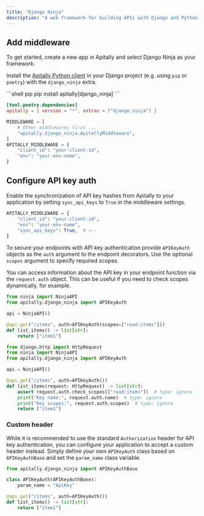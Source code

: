 ```yaml
---
title: "Django Ninja"
description: "A web framework for building APIs with Django and Python 3.6+ type hints."
---
```


## Add middleware

To get started, create a new app in Apitally and select Django Ninja as your framework.

Install the [Apitally Python client](https://pypi.org/project/apitally/) in your Django project (e.g. using `pip` or `poetry`) with the `django_ninja` extra.

<CodeGroup>
```shell pip
pip install apitally[django_ninja]
```

```toml poetry (pyproject.toml)
[tool.poetry.dependencies]
apitally = { version = "*", extras = ["django_ninja"] }
```

</CodeGroup>

<Snippet file="configure-django-middleware.mdx" />

```python
MIDDLEWARE = [
    # Other middlewares first ...
    "apitally.django_ninja.ApitallyMiddleware",
]
APITALLY_MIDDLEWARE = {
    "client_id": "your-client-id",
    "env": "your-env-name",
}
```

## Configure API key auth

Enable the synchronization of API key hashes from Apitally to your application by setting `sync_api_keys` to `True` in the middleware settings.

```python
APITALLY_MIDDLEWARE = {
    "client_id": "your-client-id",
    "env": "your-env-name",
    "sync_api_keys": True,  # <--
}
```

<div className="-mt-4">
  <Snippet file="api-key-sync-info.mdx" />
</div>

To secure your endpoints with API key authentication provide `APIKeyAuth` objects as the `auth` argument to the endpoint decorators.
Use the optional `scopes` argument to specify required scopes.

You can access information about the API key in your endpoint function via the `request.auth` object.
This can be useful if you need to check scopes dynamically, for example.

<CodeGroup>

```python Authentication
from ninja import NinjaAPI
from apitally.django_ninja import APIKeyAuth

api = NinjaAPI()

@api.get("/items", auth=APIKeyAuth(scopes=["read:items"]))
def list_items() -> list[str]:
    return ["item1"]
```

```python Access key info
from django.http import HttpRequest
from ninja import NinjaAPI
from apitally.django_ninja import APIKeyAuth

api = NinjaAPI()

@api.get("/items", auth=APIKeyAuth())
def list_items(request: HttpRequest) -> list[str]:
    assert request.auth.check_scopes(["read:items"])  # type: ignore
    print("Key name:", request.auth.name)  # type: ignore
    print("Key scopes:", request.auth.scopes)  # type: ignore
    return ["item1"]
```

</CodeGroup>

### Custom header

While it is recommended to use the standard `Authorization` header for API key authentication,
you can configure your application to accept a custom header instead.
Simply define your own `APIKeyAuth` class based on `APIKeyAuthBase` and set the `param_name` class variable.

```python
from apitally.django_ninja import APIKeyAuthBase

class APIKeyAuth(APIKeyAuthBase):
    param_name = "ApiKey"

@api.get("/items", auth=APIKeyAuth())
def list_items() -> list[str]:
    return ["item1"]
```

<Snippet file="use-api-keys.mdx" />
